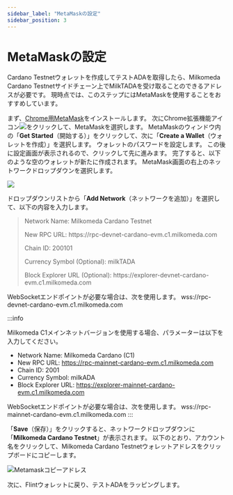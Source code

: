 ```yaml
---
sidebar_label: "MetaMaskの設定"
sidebar_position: 3
---
```



# MetaMaskの設定

Cardano Testnetウォレットを作成してテストADAを取得したら、Milkomeda Cardano Testnetサイドチェーン上でMilkTADAを受け取ることのできるアドレスが必要です。 現時点では、このステップにはMetaMaskを使用することをおすすめしています。

まず、[Chrome用MetaMask](https://chrome.google.com/webstore/detail/metamask/nkbihfbeogaeaoehlefnkodbefgpgknn)をインストールします。 次にChrome拡張機能アイコン<img src={puzzleIcon} className="img-icon" />をクリックして、MetaMaskを選択します。 MetaMaskのウィンドウ内の「**Get Started**（開始する）」をクリックして、次に「**Create a Wallet**（ウォレットを作成）」を選択します。 ウォレットのパスワードを設定します。 この後に設定画面が表示されるので、クリックして先に進みます。 完了すると、以下のような空のウォレットが新たに作成されます。 MetaMask画面の右上のネットワークドロップダウンを選択します。

![](/img/metamask-change-network.png)

ドロップダウンリストから「**Add Network**（ネットワークを追加）」を選択して、以下の内容を入力します。

> Network Name: Milkomeda Cardano Testnet
> 
> <p>New RPC URL: https://rpc-devnet-cardano-evm.c1.milkomeda.com</p>
> 
> Chain ID: 200101
> 
> Currency Symbol (Optional): milkTADA
> 
> <p> Block Explorer URL (Optional): https://explorer-devnet-cardano-evm.c1.milkomeda.com </p>
WebSocketエンドポイントが必要な場合は、次を使用します。 wss://rpc-devnet-cardano-evm.c1.milkomeda.com

:::info

Milkomeda C1メインネットバージョンを使用する場合、パラメーターは以下を入力してください。

- Network Name: Milkomeda Cardano (C1)
- <span>New RPC URL: https://rpc-mainnet-cardano-evm.c1.milkomeda.com</span>
- Chain ID: 2001
- Currency Symbol: milkADA
- <span> Block Explorer URL: https://explorer-mainnet-cardano-evm.c1.milkomeda.com </span>

WebSocketエンドポイントが必要な場合は、次を使用します。 wss://rpc-mainnet-cardano-evm.c1.milkomeda.com :::

「**Save**（保存）」をクリックすると、ネットワークドロップダウンに「**Milkomeda Cardano Testnet**」が表示されます。 以下のとおり、アカウント名をクリックして、Milkomeda Cardano Testnetウォレットアドレスをクリップボードにコピーします。

![Metamaskコピーアドレス](/img/metamask-copy-c1-testnet-address.png)

次に、Flintウォレットに戻り、テストADAをラッピングします。
